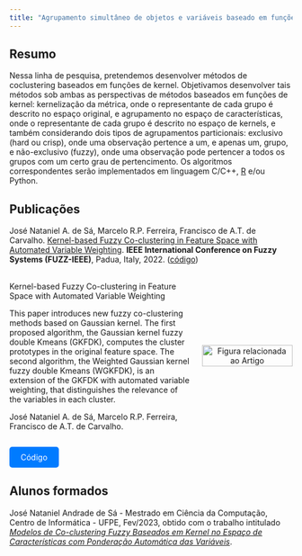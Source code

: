 ```yaml
---
title: "Agrupamento simultâneo de objetos e variáveis baseado em funções de kernel"
---
```


::: {style="text-align: justify"}
## Resumo
:::

Nessa linha de pesquisa, pretendemos desenvolver métodos de coclustering baseados em funções de kernel. Objetivamos desenvolver tais métodos sob ambas as perspectivas de métodos baseados em funções de kernel: kernelização da métrica, onde o representante de cada grupo é descrito no espaço original, e agrupamento no espaço de características, onde o representante de cada grupo é descrito no espaço de kernels, e também considerando dois tipos de agrupamentos particionais: exclusivo (hard ou crisp), onde uma observação pertence a um, e apenas um, grupo, e não-exclusivo (fuzzy), onde uma observação pode pertencer a todos os grupos com um certo grau de pertencimento. Os algoritmos correspondentes serão implementados em linguagem C/C++, [R](http://www.r-project.org) e/ou Python.

::: {style="text-align: justify"}
## Publicações
:::

José Nataniel A. de Sá, Marcelo R.P. Ferreira, Francisco de A.T. de Carvalho. [Kernel-based Fuzzy Co-clustering in Feature Space with Automated Variable Weighting](https://ieeexplore.ieee.org/abstract/document/9882838). **IEEE International Conference on Fuzzy Systems (FUZZ-IEEE)**, Padua, Italy, 2022. ([código](https://github.com/Natandradesa/Kernel-Fuzzy-Co-clustering-in-Feature-Space))

::: {style="display: flex; align-items: center; gap: 20px;"}
::: {style="flex: 2;"}
<p style="font-weight: bold; font-size: 1.2em;">

<a href="https://ieeexplore.ieee.org/abstract/document/9882838" target="_blank" 
         style="color: inherit; text-decoration: none;"
         onmouseover="this.style.color='#007BFF'; this.style.textDecoration='underline';" 
         onmouseout="this.style.color='inherit'; this.style.textDecoration='none';"> Kernel-based Fuzzy Co-clustering in Feature Space with Automated Variable Weighting </a>

</p>

<p>This paper introduces new fuzzy co-clustering methods based on Gaussian kernel. The first proposed algorithm, the Gaussian kernel fuzzy double Kmeans (GKFDK), computes the cluster prototypes in the original feature space. The second algorithm, the Weighted Gaussian kernel fuzzy double Kmeans (WGKFDK), is an extension of the GKFDK with automated variable weighting, that distinguishes the relevance of the variables in each cluster.</p>

<p style="font-size: 0.9em; color: #555;">

José Nataniel A. de Sá, Marcelo R.P. Ferreira, Francisco de A.T. de Carvalho.

</p>
:::

::: {style="flex: 1; text-align: center;"}
<img src="images/paper_co_clustering.png" alt="Figura relacionada ao Artigo" style="width: 100%; max-width: 200px;"/>
:::
:::

<p style="text-align: left;">

<a href="https://github.com/Natandradesa/Kernel-Fuzzy-Co-clustering-in-Feature-Space" target="_blank" style="display: inline-block; padding: 10px 20px; background-color: #007BFF; color: white; text-decoration: none; border-radius: 5px;"> Código </a>

</p>

## Alunos formados

José Nataniel Andrade de Sá - Mestrado em Ciência da Computação, Centro de Informática - UFPE, Fev/2023, obtido com o trabalho intitulado [*Modelos de Co-clustering Fuzzy Baseados em Kernel no Espaço de Características com Ponderação Automática das Variáveis*](https://repositorio.ufpe.br/bitstream/123456789/49514/1/DISSERTAÇÃO%20José%20Nataniel%20Andrade%20de%20Sá.pdf).
